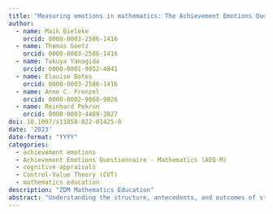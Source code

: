 ```yaml
---
title: "Measuring emotions in mathematics: The Achievement Emotions Questionnaire—Mathematics (AEQ-M)"
author:
  - name: Maik Bieleke
    orcid: 0000-0003-2586-1416
  - name: Thomas Goetz
    orcid: 0000-0003-2586-1416
  - name: Takuya Yanagida
    orcid: 0000-0001-9052-4841
  - name: Elouise Botes
    orcid: 0000-0003-2586-1416
  - name: Anne C. Frenzel
    orcid: 0000-0002-9068-9926
  - name: Reinhard Pekrun
    orcid: 0000-0003-4489-3827
doi: 10.1007/s11858-022-01425-8
date: '2023'
date-format: "YYYY"
categories:
  - achievement emotions
  - Achievement Emotions Questionnaire - Mathematics (AEQ-M)
  - cognitive appraisals
  - Control-Value Theory (CVT)
  - mathematics education
description: "ZDM Mathematics Education"
abstract: "Understanding the structure, antecedents, and outcomes of students’ emotions has become a topic of major interest in research on mathematics education. Much of this work is based on the Achievement Emotions Questionnaire—Mathematics (AEQ-M), a self-report instrument assessing students’ mathematics-related emotions. The AEQ-M measures seven emotions (enjoyment, pride, anger, anxiety, shame, hopelessness, boredom) across class, learning, and test contexts (internal structure). Based on control-value theory, it is assumed that these emotions are evoked by control and value appraisals, and that they influence students’ motivation, learning strategies, and performance (external relations). Despite the popularity and frequent use of the AEQ-M, the research leading to its development has never been published, creating uncertainty about the validity of the proposed internal structure and external relations. We close this gap in Study 1 (*N* = 781 students, Grades 5–10, mean age 14.1 years, 53.5% female) by demonstrating that emotions are organized across contexts and linked to their proposed antecedents and outcomes. Study 2 (*N* = 699 students, Grade 7 and 9, mean age 14.0 years, 56.9% female) addresses another deficit in research on the AEQ-M, the lack of evidence regarding the assumption that emotions represent sets of interrelated affective, cognitive, motivational, and physiological/expressive components. We close this gap by evaluating extended AEQ-M scales, systematically assessing these components for five core mathematics emotions (enjoyment, anger, anxiety, hopelessness, boredom). Our work provides solid grounds for future research using the AEQ-M to assess emotions and their components in the domain of mathematics."
---
```

